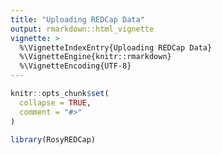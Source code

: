 ```yaml
---
title: "Uploading REDCap Data"
output: rmarkdown::html_vignette
vignette: >
  %\VignetteIndexEntry{Uploading REDCap Data}
  %\VignetteEngine{knitr::rmarkdown}
  %\VignetteEncoding{UTF-8}
---
```


```r
knitr::opts_chunk$set(
  collapse = TRUE,
  comment = "#>"
)
```

```r
library(RosyREDCap)
```
